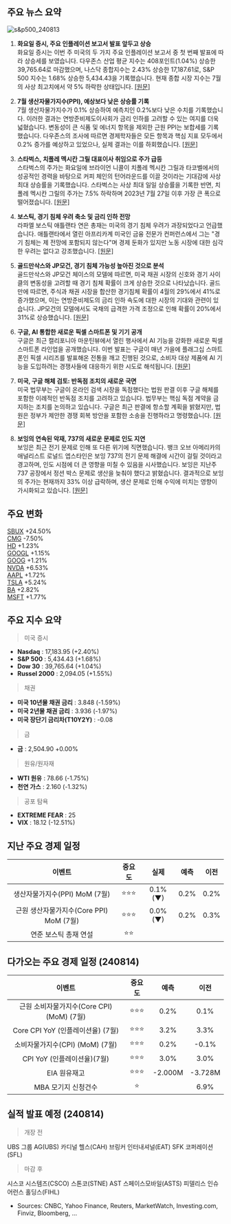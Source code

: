 ## 주요 뉴스 요약

![s&p500_240813](./img/240813.png)

1. **화요일 증시, 주요 인플레이션 보고서 발표 앞두고 상승**  
   화요일 증시는 이번 주 미국의 두 가지 주요 인플레이션 보고서 중 첫 번째 발표에 따라 상승세를 보였습니다. 다우존스 산업 평균 지수는 408포인트(1.04%) 상승한 39,765.64로 마감했으며, 나스닥 종합지수는 2.43% 상승한 17,187.61로, S&P 500 지수는 1.68% 상승한 5,434.43을 기록했습니다. 현재 종합 시장 지수는 7월의 사상 최고치에서 약 5% 하락한 상태입니다. [[원문]](https://www.cnbc.com/2024/08/12/stock-market-today-live-updates.html)

2. **7월 생산자물가지수(PPI), 예상보다 낮은 상승률 기록**  
   7월 생산자물가지수가 0.1% 상승하여 예측치인 0.2%보다 낮은 수치를 기록했습니다. 이러한 결과는 연방준비제도이사회가 금리 인하를 고려할 수 있는 여지를 더욱 넓혔습니다. 변동성이 큰 식품 및 에너지 항목을 제외한 근원 PPI는 보합세를 기록했습니다. 다우존스의 조사에 따르면 경제학자들은 모든 항목과 핵심 지표 모두에서 0.2% 증가를 예상하고 있었으나, 실제 결과는 이를 하회했습니다. [[원문]](https://www.cnbc.com/2024/08/13/producer-price-index-july-2024.html)

3. **스타벅스, 치폴레 멕시칸 그릴 대표이사 취임으로 주가 급등**  
   스타벅스의 주가는 화요일에 브라이언 니콜이 치폴레 멕시칸 그릴과 타코벨에서의 성공적인 경력을 바탕으로 커피 체인의 턴어라운드를 이끌 것이라는 기대감에 사상 최대 상승률을 기록했습니다. 스타벅스는 사상 최대 일일 상승률을 기록한 반면, 치폴레 멕시칸 그릴의 주가는 7.5% 하락하며 2023년 7월 27일 이후 가장 큰 폭으로 떨어졌습니다. [[원문]](https://www.marketwatch.com/story/starbucks-names-new-ceo-the-head-of-chipotle-mexican-grill-80e547f8?mod=home-page)

4. **보스틱, 경기 침체 우려 축소 및 금리 인하 전망**  
   라파엘 보스틱 애틀랜타 연은 총재는 미국의 경기 침체 우려가 과장되었다고 언급했습니다. 애틀랜타에서 열린 아프리카계 미국인 금융 전문가 컨퍼런스에서 그는 "경기 침체는 제 전망에 포함되지 않는다"며 경제 둔화가 있지만 노동 시장에 대한 심각한 우려는 없다고 강조했습니다. [[원문]](https://www.marketwatch.com/livecoverage/stock-market-today-dow-futures-rise-as-traders-await-ppi-inflation-data/card/fed-s-bostic-downplays-recession-fears-says-interest-rate-cut-is-coming--OnYk0K9nb9m0C7mzC6Ao)

5. **골드만삭스와 JP모건, 경기 침체 가능성 높아진 것으로 분석**  
   골드만삭스와 JP모건 체이스의 모델에 따르면, 미국 채권 시장의 신호와 경기 사이클의 변동성을 고려할 때 경기 침체 확률이 크게 상승한 것으로 나타났습니다. 골드만에 따르면, 주식과 채권 시장을 합산한 경기침체 확률이 4월의 29%에서 41%로 증가했으며, 이는 연방준비제도의 금리 인하 속도에 대한 시장의 기대와 관련이 있습니다. JP모건의 모델에서도 국채의 급격한 가격 조정으로 인해 확률이 20%에서 31%로 상승했습니다. [[원문]](https://www.bloomberg.com/news/articles/2024-08-13/goldman-jpmorgan-say-markets-pricing-in-higher-recession-odds?srnd=phx-markets&embedded-checkout=true)

6. **구글, AI 통합한 새로운 픽셀 스마트폰 및 기기 공개**  
   구글은 최근 캘리포니아 마운틴뷰에서 열린 행사에서 AI 기능을 강화한 새로운 픽셀 스마트폰 라인업을 공개했습니다. 이번 발표는 구글이 매년 가을에 플래그십 스마트폰인 픽셀 시리즈를 발표해온 전통을 깨고 진행된 것으로, 소비자 대상 제품에 AI 기능을 도입하려는 경쟁사들에 대응하기 위한 시도로 해석됩니다. [[원문]](https://www.reuters.com/technology/google-unveils-new-phones-other-gadgets-powered-by-ai-2024-08-13/)

7. **미국, 구글 해체 검토: 반독점 조치의 새로운 국면**  
   미국 법무부는 구글이 온라인 검색 시장을 독점했다는 법원 판결 이후 구글 해체를 포함한 이례적인 반독점 조치를 고려하고 있습니다. 법무부는 핵심 독점 계약을 금지하는 조치를 논의하고 있습니다. 구글은 최근 판결에 항소할 계획을 밝혔지만, 법원은 정부가 제안한 경쟁 회복 방안을 포함한 소송을 진행하라고 명령했습니다. [[원문]](https://www.bloomberg.com/news/articles/2024-08-13/doj-considers-seeking-google-goog-breakup-after-major-antitrust-win?srnd=homepage-asia)

8. **보잉의 연속된 악재, 737의 새로운 문제로 인도 지연**  
   보잉은 최근 전기 문제로 인해 또 다른 위기에 직면했습니다. 뱅크 오브 아메리카의 애널리스트 로널드 엡스타인은 보잉 737의 전기 문제 해결에 시간이 걸릴 것이라고 경고하며, 인도 시점에 더 큰 영향을 미칠 수 있음을 시사했습니다. 보잉은 지난주 737 공장에서 정션 박스 문제로 생산을 늦춰야 했다고 밝혔습니다. 결과적으로 보잉의 주가는 현재까지 33% 이상 급락하며, 생산 문제로 인해 수익에 미치는 영향이 가시화되고 있습니다. [[원문]](https://finance.yahoo.com/news/boeing-discovered-set-problems-737s-163902731.html)

## 주요 변화

[SBUX](https://finance.yahoo.com/quote/SBUX/) +24.50%  
[CMG](https://finance.yahoo.com/quote/CMG/) -7.50%  
[HD](https://finance.yahoo.com/quote/HD/) +1.23%  
[GOOGL](https://finance.yahoo.com/quote/GOOGL/) +1.15%  
[GOOG](https://finance.yahoo.com/quote/GOOG/) +1.21%  
[NVDA](https://finance.yahoo.com/quote/NVDA/) +6.53%  
[AAPL](https://finance.yahoo.com/quote/AAPL/) +1.72%  
[TSLA](https://finance.yahoo.com/quote/TSLA/) +5.24%  
[BA](https://finance.yahoo.com/quote/BA/) +2.82%  
[MSFT](https://finance.yahoo.com/quote/MSFT/) +1.77%

## 주요 지수 요약

> 미국 증시

- **Nasdaq** : 17,183.95 (+2.40%)
- **S&P 500** : 5,434.43 (+1.68%)
- **Dow 30** : 39,765.64 (+1.04%)
- **Russel 2000** : 2,094.05 (+1.55%)

> 채권

- **미국 10년물 채권 금리** : 3.848 (-1.59%)
- **미국 2년물 채권 금리** : 3.936 (-1.97%)
- **미국 장단기 금리차(T10Y2Y)** : -0.08

> 금

- **금** : 2,504.90 +0.00%

> 원유/원자재

- **WTI 원유** : 78.66 (-1.75%)
- **천연 가스** : 2.160 (-1.32%)

> 공포 탐욕

- **EXTREME FEAR** : 25
- **VIX** : 18.12 (-12.51%)

## 지난 주요 경제 일정

|                 이벤트                  | 중요도 |  실제   | 예측 | 이전 |
| :-------------------------------------: | :----: | :-----: | :--: | ---- |
|      생산자물가지수(PPI) MoM (7월)      | ⭐⭐⭐ | 0.1%(▼) | 0.2% | 0.2% |
| 근원 생산자물가지수(Core PPI) MoM (7월) | ⭐⭐⭐ | 0.0%(▼) | 0.2% | 0.3% |
|          연준 보스틱 총재 연설          |  ⭐⭐  |         |      |      |

## 다가오는 주요 경제 일정 (240814)

|                  이벤트                   | 중요도 |  예측   |  이전   |
| :---------------------------------------: | :----: | :-----: | :-----: |
| 근원 소비자물가지수(Core CPI) (MoM) (7월) | ⭐⭐⭐ |  0.2%   |  0.1%   |
|     Core CPI YoY (인플레이션율) (7월)     | ⭐⭐⭐ |  3.2%   |  3.3%   |
|      소비자물가지수(CPI) (MoM) (7월)      | ⭐⭐⭐ |  0.2%   |  -0.1%  |
|        CPI YoY (인플레이션율)(7월)        | ⭐⭐⭐ |  3.0%   |  3.0%   |
|               EIA 원유재고                | ⭐⭐⭐ | -2.000M | -3.728M |
|            MBA 모기지 신청건수            |   ⭐   |         |  6.9%   |

## 실적 발표 예정 (240814)

> 개장 전

UBS 그룹 AG(UBS)
카디널 헬스(CAH)
브링커 인터내셔널(EAT)
SFK 코퍼레이션(SFL)

> 마감 후

시스코 시스템즈(CSCO)
스톤코(STNE)
AST 스페이스모바일(ASTS)
피델리스 인슈어런스 홀딩스(FIHL)

- Sources: CNBC, Yahoo Finance, Reuters, MarketWatch, Investing.com, Finviz, Bloomberg, ...
